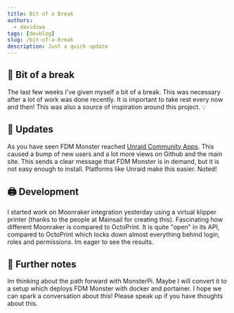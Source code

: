 ```yaml
---
title: Bit of a Break
authors:
  - davidzwa
tags: [devblog]
slug: /bit-of-a-break
description: Just a quick update
---
```


## 🤗 Bit of a break

The last few weeks I've given myself a bit of a break.
This was necessary after a lot of work was done recently. It is important to take rest every now and then!
This was also a source of inspiration around this project. 💡

<!-- truncate -->

## 🚀  Updates

As you have seen FDM Monster reached [Unraid Community Apps](https://unraid.net/community/apps?q=fdm+monster#r). This caused a bump of new users and a lot more views on Github and the main site.
This sends a clear message that FDM Monster is in demand, but it is not easy enough to install. Platforms like Unraid make this easier. Noted!

## 🖨️ Development

I started work on Moonraker integration yesterday using a virtual klipper printer (thanks to the people at Mainsail for creating this). Fascinating how different Moonraker is compared to OctoPrint.
It is quite "open" in its API, compared to OctoPrint which locks down almost everything behind login, roles and permissions. Im eager to see the results.

## 🤔 Further notes

Im thinking about the path forward with MonsterPi. Maybe I will convert it to a setup which deploys FDM Monster with  docker and portainer.
I hope we can spark a conversation about this! Please speak up if you have thoughts about this.
